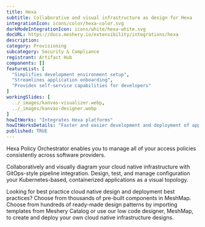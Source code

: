 ---
title: Hexa
subtitle: Collaborative and visual infrastructure as design for Hexa
integrationIcon: icons/color/hexa-color.svg
darkModeIntegrationIcon: icons/white/hexa-white.svg
docURL: https://docs.meshery.io/extensibility/integrations/hexa
description: 
category: Provisioning
subcategory: Security & Compliance
registrant: Artifact Hub
components: []
featureList: [
  "Simplifies development environment setup",
  "Streamlines application onboarding",
  "Provides self-service capabilities for developers"
]
workingSlides: [
  ../_images/kanvas-visualizer.webp,
  ../_images/kanvas-designer.webp
]
howItWorks: "Integrates Hexa platforms"
howItWorksDetails: "Faster and easier development and deployment of applications in Kubernetes"
published: TRUE
---
<p>
Hexa Policy Orchestrator enables you to manage all of your access policies consistently across software providers.
</p>
<p>
    Collaboratively and visually diagram your cloud native infrastructure with GitOps-style pipeline integration. Design, test, and manage configuration your Kubernetes-based, containerized applications as a visual topology.
</p>
<p>
    Looking for best practice cloud native design and deployment best practices? Choose from thousands of pre-built components in MeshMap. Choose from hundreds of ready-made design patterns by importing templates from Meshery Catalog or use our low code designer, MeshMap, to create and deploy your own cloud native infrastructure designs.
</p>
